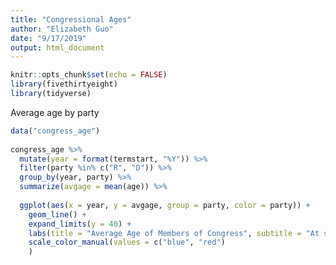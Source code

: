 ```yaml
---
title: "Congressional Ages"
author: "Elizabeth Guo"
date: "9/17/2019"
output: html_document
---
```


```r
knitr::opts_chunk$set(echo = FALSE)
library(fivethirtyeight)
library(tidyverse)
```

Average age by party
```r
data("congress_age")
  
congress_age %>% 
  mutate(year = format(termstart, "%Y")) %>% 
  filter(party %in% c("R", "D")) %>% 
  group_by(year, party) %>% 
  summarize(avgage = mean(age)) %>% 
  
  ggplot(aes(x = year, y = avgage, group = party, color = party)) + 
    geom_line() + 
    expand_limits(y = 40) + 
    labs(title = "Average Age of Members of Congress", subtitle = "At start of term, 1947 - 2013", source = "538 R Package") + 
    scale_color_manual(values = c("blue", "red")
    )

```